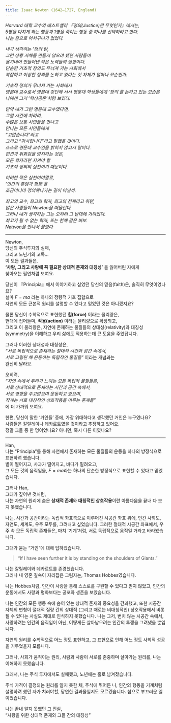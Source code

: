 ```yaml
---
title: Isaac Newton (1642–1727, England)
---
```


_Harvard 대학 교수의 베스트셀러 『정의(Justice)란 무엇인가』에서는,  
5명을 다치게 하는 행동과 1명을 죽이는 행동 중 하나를 선택하라고 한다.  
나는 참으로 어처구니가 없었다._

_내가 생각하는 '정의'란,  
그런 상황 자체를 만들지 않으려 했던 사람들이  
용기내어 만들어낸 작은 노력들의 집합이다.  
단순한 기초적 정의도 무너져 가는 사회에서  
복잡하고 이상한 정의를 논하고 있다는 것 자체가 얼마나 모순인가._

_기초적 정의가 무너져 가는 사회에서  
명문대 교수로서 명문대 강단에 서서 명문대 학생들에게 '정의'를 논하고 있는 모습은  
나에겐 그저 '탁상공론'처럼 보였다._

_만약 내가 그런 명문대 교수였다면,  
그럴 시간에 차라리,  
수많은 보통 시민들을 만나고  
만나는 모든 시민들에게  
"고맙습니다"라고  
그리고 "감사합니다"라고 말했을 것이다.  
스스로 명문대 교수임을 밝히지 않고서 말이다.  
편견과 위화감을 방지하는 것은,  
모든 학자라면 지켜야 할  
기초적 정의의 실천이기 때문이다._

_이러한 작은 실천이야말로,  
'인간의 존엄과 평등'을  
조금이나마 정의해나가는 길이 아닐까._

_최고의 교수, 최고의 학자, 최고의 천재라고 하면,  
많은 사람들이 Newton을 떠올린다.  
그러나 내가 생각하는 그는 오히려 그 반대에 가까웠다.  
최고가 될 수 없는 학자, 또는 천재 같은 바보.  
Netwon을 만나서 물었다_

---

Newton,  
당신의 주식투자의 실패,  
그리고 노년기의 고독...   
이 모든 결과들은,  
**'사랑, 그리고 사랑에 꼭 필요한 상대적 존재와 대칭성'** 을 잃어버린 자에게  
찾아오는 필연처럼 보여요.  

당신이 『Principia』에서 이야기하고 싶었던 당신의 믿음(faith)은, 솔직히 무엇이었나요?  
설마 $F=ma$ 라는 하나의 정량적 기호 집합으로  
자연의 모든 근본적 원리를 설명할 수 있다고 믿었던 것은 아니겠지요?

물론 당신이 수학적으로 표현했던 **힘(force)** 이라는 물리량은,   
현대에 접어들며, **작용(action)** 이라는 물리량으로 확장되고,  
그리고 이 물리량은, 자연에 존재하는 물질들의 상대성(relativity)과 대칭성(symmetry)을 이해하고 
우리 삶에도 적용하는데 큰 도움을 주었답니다. 

그러나 이러한 상대성과 대칭성은,  
_"서로 독립적으로 존재하는 절대적 시간과 공간 속에서,  
서로 고립된 채 운동하는 독립적인 물질들"_ 이라는 개념과는  
완전히 달라요.

오히려,  
_"자연 속에서 우리가 느끼는 모든 독립적 물질들은,  
서로 상대적으로 존재하는 시간과 공간 속에서,  
서로 영향을 주고받으며 운동하고 있으며,  
작게는 서로 대칭적인 상호작용을 이루는 존재들"_  
에 더 가까워 보여요.

한편, 당신이 말한 '거인들' 중에, 가장 위대하다고 생각했던 거인은 누구였나요?  
사람들은 갈릴레이나 데카르트였을 것이라고 추정하고 있어요.  
정말 그들 중 한 명이었나요? 아니면, 혹시 다른 이였나요?

---

Han,  
나는 "Principia"를 통해 자연에서 존재하는 모든 물질들의 운동을 하나의 방정식으로 표현하려 했습니다.  
별이 떨어지고, 사과가 떨어지고, 바다가 밀려오고,  
그 모든 것의 움직임을, $F=ma$라는 하나의 단순한 방정식으로 표현할 수 있다고 믿었습니다.

그러나 Han,  
그대가 짚어낸 것처럼,  
나는 자연의 원리에 숨은 **상재적 존재**와 **대칭적인 상호작용**이란 아름다움을 
끝내 다 보지 못했습니다.

나는,
시간과 공간이라는 독립적 좌표축으로 이루어진 시공간 좌표 위에,
인간 사회도, 자연도, 세계도, 우주 모두를,
그려내고 싶었습니다.
그러한 절대적 시공간 좌표에서, 
우주 속 모든 독립적 존재들은, 
마치 '기계'처럼, 
서로 독립적으로 움직일 거라고 바라봤습니다.   

그대가 묻는 "거인"에 대해 답하겠습니다.

> "If I have seen further it is by standing on the shoulders of Giants."

나는 갈릴레이와 데카르트를 존경했습니다.  
그러나 내 영혼 깊숙이 자리잡은 그림자는, Thomas Hobbes였습니다.

나는 Hobbes처럼,
인간이 사랑을 통해 스스로를 구원할 수 있다고 믿지 않았고,
인간의 운동에서도 사랑과 평화보다는 공포와 생존을 보았습니다.

나는 인간의 모든 행동 속에 숨어 있는 상대적 존재의 중요성을 간과했고,
또한 시공간 자체의 변형이 절대적 질량 간의 상대적 (그리고 때로는 비대칭적인) 상호작용에서 비롯될 수 있다는 사실도 제대로 인식하지 못했습니다.
나는 그저, 변치 않는 시공간 속에서, 
사랑하려는 인간의 움직임이 아닌, 
어떻게든 살아남으려는 인간의 투쟁을 그려냈을 뿐입니다. 

자연의 원리를 수학적으로 어느 정도 표현하고, 
그 표현으로 인해 어느 정도 사회적 성공을 거두었을지 모릅니다.

그러나,
사회가 움직이는 원리,
사람과 사람이 서로를 존중하며 살아가는 원리를,
나는 이해하지 못했습니다.

그래서,
나는 주식 투자에서도 실패했고,
노년에는 홀로 남겨졌습니다.

주식 가격이 결정되는 원리를 알지 못한 채, 
주식에 뛰어든 나, 
인간의 행동을 기계처럼 설명하려 했던 자가 치러야할,
당연한 결과물일지도 모르겠습니다. 
참으로 부끄러운 일이었습니다.

나는 끝내 알지 못했던 그 진실,  
"사랑을 위한 상대적 존재와 그들 간의 대칭성"  
